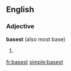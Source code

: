 ==English==
===Adjective===
'''basest''' (also most base)

#{{superlative of|[[base]]}}

[[fr:basest]]
[[simple:basest]]
